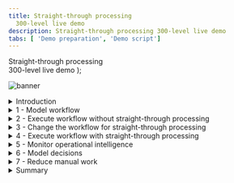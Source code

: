```yaml
---
title: Straight-through processing
  300-level live demo
description: Straight-through processing 300-level live demo
tabs: [ 'Demo preparation', 'Demo script']
---
```


  <span>
    Straight-through processing <br/> 300-level live demo
  </span> );

![banner](./images/BA_STP_300_Script_GitHub_banner_8-3-21_short.jpg)

<span id="top"></span>

<details>

<summary>Introduction</summary>
<br/>

Welcome to the straight-through processing demonstration.

<br/>

Today, I will demonstrate how the IBM Cloud Pak for Business Automation supports straight-through processing to automate customer refund requests quickly and easily. We’ll take advantage of the Pak’s workflow and decision management features - along with its operational intelligence capabilities - to show how business users can lead the effort to transform customer service. Let’s get started.

<br/>

**[Go to top](#top)**

</details>

<details>

<summary>1 - Model workflow</summary>
<br/>

| **1.1 - Introduce refund request process without straight-through processing** | |
| :---         | :--- |
| **Action** &nbsp; &nbsp; &nbsp; &nbsp; &nbsp; &nbsp; &nbsp; &nbsp; &nbsp; &nbsp; &nbsp; &nbsp; &nbsp; &nbsp; &nbsp; &nbsp; &nbsp; &nbsp; &nbsp; &nbsp; &nbsp; &nbsp; &nbsp; &nbsp; &nbsp; &nbsp; &nbsp; &nbsp; &nbsp; &nbsp; &nbsp; &nbsp; &nbsp; &nbsp; &nbsp; &nbsp; &nbsp; &nbsp; &nbsp; &nbsp; &nbsp; &nbsp; &nbsp; &nbsp; &nbsp; &nbsp; &nbsp; &nbsp; &nbsp; &nbsp; &nbsp; &nbsp; &nbsp; &nbsp; &nbsp; &nbsp; &nbsp; &nbsp; &nbsp; &nbsp; &nbsp; &nbsp; &nbsp; &nbsp; &nbsp; &nbsp; &nbsp; &nbsp; &nbsp; &nbsp; &nbsp; &nbsp; &nbsp; &nbsp; &nbsp; &nbsp; &nbsp; &nbsp; &nbsp; &nbsp; &nbsp; &nbsp; &nbsp; &nbsp; &nbsp; &nbsp; &nbsp; &nbsp; &nbsp; &nbsp; &nbsp; &nbsp; &nbsp; &nbsp; &nbsp; &nbsp; &nbsp; &nbsp; &nbsp; &nbsp; &nbsp; &nbsp; | Show the process diagram for Focus Corp’s refund process without straight-through processing in Process Designer |
| **Narration**      | We are looking at the process diagram for Focus Corp’s refund request process. Process diagrams are created in Process Designer. Process Designer is used to implement the refund request process logic. Within this low-code environment, the process diagram will control the execution of each process request. The process diagram adheres to the Business Process Modeling Notation (BPMN). We use drag-and-drop to build the process diagram from the palette on the right. This allows us to model the process steps and flow. From there, you can drill down to complete the implementation and testing of the process application. <br/> <br/> Looking at Focus Corp’s refund request process, customers can initiate returns directly from the company’s portal. Currently, each request is routed to a customer service agent for resolution. |
| **Screenshot**         | &nbsp;  <br/>![Step_1_final_screen](./images/Step_1_final_screen_300_600.png) |

<br/>

**[Go to top](#top)**

</details>

<details>

<summary>2 - Execute workflow without straight-through processing</summary>
 <br/>

| **2.1 - Task management and execution** |   |
| :---         | :--- |
| **Action** &nbsp; &nbsp; &nbsp; &nbsp; &nbsp; &nbsp; &nbsp; &nbsp; &nbsp; &nbsp; &nbsp; &nbsp; &nbsp; &nbsp; &nbsp; &nbsp; &nbsp; &nbsp; &nbsp; &nbsp; &nbsp; &nbsp; &nbsp; &nbsp; &nbsp; &nbsp; &nbsp; &nbsp; &nbsp; &nbsp; &nbsp; &nbsp; &nbsp; &nbsp; &nbsp; &nbsp; &nbsp; &nbsp; &nbsp; &nbsp; &nbsp; &nbsp; &nbsp; &nbsp; &nbsp; &nbsp; &nbsp; &nbsp; &nbsp; &nbsp; &nbsp; &nbsp; &nbsp; &nbsp; &nbsp; &nbsp; &nbsp; &nbsp; &nbsp; &nbsp; &nbsp; &nbsp; &nbsp; &nbsp; &nbsp; &nbsp; &nbsp; &nbsp; &nbsp; &nbsp; &nbsp; &nbsp; &nbsp; &nbsp; &nbsp; &nbsp; &nbsp; &nbsp; &nbsp; &nbsp; &nbsp; &nbsp; &nbsp; &nbsp; &nbsp; &nbsp; &nbsp; &nbsp; &nbsp; &nbsp; &nbsp; &nbsp; &nbsp; &nbsp; &nbsp; &nbsp; &nbsp; &nbsp; &nbsp; &nbsp; &nbsp; &nbsp; &nbsp; &nbsp; &nbsp; &nbsp; &nbsp; &nbsp; &nbsp; &nbsp; &nbsp; &nbsp; &nbsp; &nbsp; &nbsp; &nbsp; &nbsp; &nbsp; &nbsp; &nbsp; &nbsp; &nbsp; &nbsp; &nbsp; &nbsp; &nbsp; &nbsp; &nbsp; &nbsp; &nbsp; &nbsp; &nbsp; &nbsp; &nbsp; &nbsp; &nbsp; &nbsp; &nbsp; &nbsp; &nbsp; &nbsp; &nbsp; | Go to the **Workplace** tab that you opened during preparation |
| **Narration**      | We are looking at the task list for the customer service agent. The customer service agent uses Workplace to work on their tasks. It is also used to launch processes and view the process dashboards. <br/> <br/> Workplace is customizable to fit your organization's look and feel. The new responsive user interface provides flexibility to get work done anywhere, at any time, on any device type, from a desktop device in the office to a mobile device at home or at a customer site. It can be configured though a set of configuration options behavior without having to customize Workplace application itself. <br/> <br/> Workplace has a robust search capability. You can create a customized task list, for example, with specific business data, by saving task-based searches for later use. <br/> <br/> Customer service agents use the task list to organize and work on the tasks assigned to them. Our agent has received a new investigation task. |
| **Screenshot**         | &nbsp;  ![Workplace window](./images/Step_2.1_ROKS_action_1.png) |
| **Actions** &nbsp; &nbsp; &nbsp; &nbsp; &nbsp; &nbsp; &nbsp; &nbsp; &nbsp; &nbsp; &nbsp; &nbsp; &nbsp; &nbsp; &nbsp; &nbsp; &nbsp; &nbsp; &nbsp; &nbsp; &nbsp; &nbsp; &nbsp; &nbsp; &nbsp; &nbsp; &nbsp; &nbsp; &nbsp; &nbsp; &nbsp; &nbsp; &nbsp; &nbsp; &nbsp; &nbsp; &nbsp; &nbsp; &nbsp; &nbsp; &nbsp; &nbsp; &nbsp; &nbsp; &nbsp; &nbsp; &nbsp; &nbsp; &nbsp; &nbsp; &nbsp; &nbsp; &nbsp; &nbsp; &nbsp; &nbsp; &nbsp; &nbsp; &nbsp; &nbsp; &nbsp; &nbsp; &nbsp; &nbsp; &nbsp; &nbsp; &nbsp; &nbsp; &nbsp; &nbsp; &nbsp; &nbsp; &nbsp; &nbsp; &nbsp; &nbsp; &nbsp; &nbsp; &nbsp; &nbsp; &nbsp; &nbsp; &nbsp; &nbsp; &nbsp; &nbsp; &nbsp; &nbsp; &nbsp; &nbsp; &nbsp; &nbsp; &nbsp; &nbsp; &nbsp; &nbsp; &nbsp; &nbsp; &nbsp; &nbsp; &nbsp; &nbsp; &nbsp; &nbsp; &nbsp; &nbsp; &nbsp; &nbsp; &nbsp; &nbsp; &nbsp; &nbsp; &nbsp; &nbsp; &nbsp; &nbsp; &nbsp; &nbsp; &nbsp; &nbsp; &nbsp; &nbsp; &nbsp; &nbsp; &nbsp; &nbsp; &nbsp; &nbsp; &nbsp; &nbsp; &nbsp; &nbsp; &nbsp; &nbsp; &nbsp; &nbsp; &nbsp; &nbsp; &nbsp; &nbsp; &nbsp; &nbsp; | 1 - Click on the **Refund Investigation** task <br/> <br/> 2 - Click on **Approve Refund** |
| **Narration**      | As I open the task, I have all the information needed to investigate the refund.<br/> <br/> Let’s review the request data and make an approval decision. Behind the scenes, the refund process is managed by workflow. Once the investigation task is completed, the system automatically updates Focus Corp’s ordering application and notifies the customer. <br/> <br/> Although the process is managed by workflow, there is currently no straight-through processing since every request must be examined by a customer service agent. Let’s go back to the process diagram and see how we can improve things with straight-through processing. |
| **Screenshots**         | &nbsp;  ![Step_2.1_ROKS_action_2](./images/Step_2.1_ROKS_action_3_300_600.png) <br/> ![Step_2.1_ROKS_action_3](./images/Step_2.1_ROKS_action_5_300_600.png) |

<br/>

**[Go to top](#top)**

</details>

<details>
<summary>3 - Change the workflow for straight-through processing</summary>
<br/>

| **3.1 - Introducing straight-through process automation** |   |
| :---         | :--- |
| **Actions** &nbsp; &nbsp; &nbsp; &nbsp; &nbsp; &nbsp; &nbsp; &nbsp; &nbsp; &nbsp; &nbsp; &nbsp; &nbsp; &nbsp; &nbsp; &nbsp; &nbsp; &nbsp; &nbsp; &nbsp; &nbsp; &nbsp; &nbsp; &nbsp; &nbsp; &nbsp; &nbsp; &nbsp; &nbsp; &nbsp; &nbsp; &nbsp; &nbsp; &nbsp; &nbsp; &nbsp; &nbsp; &nbsp; &nbsp; &nbsp; &nbsp; &nbsp; &nbsp; &nbsp; &nbsp; &nbsp; &nbsp; &nbsp; &nbsp; &nbsp; &nbsp; &nbsp; &nbsp; &nbsp; &nbsp; &nbsp; &nbsp; &nbsp; &nbsp; &nbsp; &nbsp; &nbsp; &nbsp; &nbsp; &nbsp; &nbsp; &nbsp; &nbsp; &nbsp; &nbsp; &nbsp; &nbsp; &nbsp; &nbsp; &nbsp; &nbsp; &nbsp; &nbsp; &nbsp; &nbsp; &nbsp; &nbsp; &nbsp; &nbsp; &nbsp; &nbsp; &nbsp; &nbsp; &nbsp; &nbsp; &nbsp; &nbsp; &nbsp; &nbsp; &nbsp; &nbsp; &nbsp; &nbsp; &nbsp; &nbsp; &nbsp; &nbsp; &nbsp; &nbsp; &nbsp; &nbsp; &nbsp; &nbsp; &nbsp; &nbsp; &nbsp; &nbsp; &nbsp; &nbsp; &nbsp; &nbsp; &nbsp; &nbsp; &nbsp; &nbsp; &nbsp; &nbsp; &nbsp; &nbsp; &nbsp; &nbsp; &nbsp; &nbsp; &nbsp; &nbsp; &nbsp; &nbsp; &nbsp; &nbsp; &nbsp; &nbsp; &nbsp; &nbsp; &nbsp; &nbsp; &nbsp; &nbsp; | 1 - Go back to the **Process Designer** tab, and click on **Processes** in the menu on the left side <br/> <br/>2 - Click on **Refund Request** |
| **Narration** &nbsp; &nbsp; &nbsp; &nbsp; &nbsp; &nbsp; &nbsp; &nbsp; &nbsp; &nbsp; &nbsp; &nbsp; &nbsp; &nbsp; &nbsp; &nbsp; &nbsp; &nbsp; &nbsp; &nbsp; &nbsp; &nbsp; &nbsp; &nbsp; &nbsp; &nbsp; &nbsp; &nbsp; &nbsp; &nbsp; &nbsp; &nbsp; &nbsp; &nbsp; &nbsp; &nbsp; &nbsp; &nbsp; &nbsp; &nbsp; &nbsp; &nbsp; &nbsp; &nbsp; &nbsp; &nbsp; &nbsp; &nbsp; &nbsp; &nbsp; &nbsp; &nbsp; &nbsp; &nbsp; &nbsp; &nbsp; &nbsp; &nbsp; &nbsp; &nbsp; &nbsp; &nbsp; &nbsp; &nbsp; &nbsp; &nbsp; &nbsp; &nbsp; &nbsp; &nbsp; &nbsp; &nbsp; &nbsp; &nbsp; &nbsp; &nbsp; &nbsp; &nbsp; &nbsp; &nbsp; &nbsp; &nbsp; &nbsp; &nbsp; &nbsp; &nbsp; &nbsp; &nbsp; &nbsp; &nbsp; &nbsp; &nbsp; &nbsp; &nbsp; &nbsp; &nbsp; &nbsp; | Let’s look at how we can streamline the refund process by combining workflow and decision management. <br/> <br/> We’ve added a decision task to the workflow that will automatically look at each request and make a refund decision without human intervention. This means that most requests can now be approved or declined in real time. Those that can’t are still routed for manual investigation. <br/> <br/> Therefore, we can achieve a significant amount of straight-through processing where we completely process refund requests without human intervention. |
| **Screenshots**         | &nbsp;  ![Step_3.1_action_1](./images/Step_3.1_action_2_300_600.png) <br/> ![Step_3.1_final_screen](./images/Step_3.1_final_screen_300_600.png) |

<br/>

**[Go to top](#top)**

</details>

<details>
<summary>4 - Execute workflow with straight-through processing</summary>
<br/>

| **4.1 - Refund request approved** |   |
| :---         | :--- |
| **Actions** &nbsp; &nbsp; &nbsp; &nbsp; &nbsp; &nbsp; &nbsp; &nbsp; &nbsp; &nbsp; &nbsp; &nbsp; &nbsp; &nbsp; &nbsp; &nbsp; &nbsp; &nbsp; &nbsp; &nbsp; &nbsp; &nbsp; &nbsp; &nbsp; &nbsp; &nbsp; &nbsp; &nbsp; &nbsp; &nbsp; &nbsp; &nbsp; &nbsp; &nbsp; &nbsp; &nbsp; &nbsp; &nbsp; &nbsp; &nbsp; &nbsp; &nbsp; &nbsp; &nbsp; &nbsp; &nbsp; &nbsp; &nbsp; &nbsp; &nbsp; &nbsp; &nbsp; &nbsp; &nbsp; &nbsp; &nbsp; &nbsp; &nbsp; &nbsp; &nbsp; &nbsp; &nbsp; &nbsp; &nbsp; &nbsp; &nbsp; &nbsp; &nbsp; &nbsp; &nbsp; &nbsp; &nbsp; | 1 - Go to Focus Corp's **Your Returns and Refunds** page <br/> <br/> 2 - Click to select an order. Of the three orders that display, click on the refund request ending in '**AP**.' Click **Submit Request** to process the refund. The process executes and generates a refund-approved result. |
| **Narration**      | Let’s look at how straight-through processing transforms the refund process. <br/> <br/>In this first example, when the customer submits the refund request, the criteria is evaluated by the refund decision, and the approval is granted in real time, avoiding a time-consuming manual investigation. |
| **Screenshots**         | &nbsp;  ![Step_4.1_action_2](./images/Step_4.1_action_2_300_600.png) <br/> ![Step_4.1_action_2_1](./images/Step_4.1_action_3_300_600.png) <br/> ![Step_4.1_results_screen](./images/Step_4.1_results_screen_300_600.png) |

| **4.2 - Refund request denied** |   |
| :---         | :--- |
| **Actions** &nbsp; &nbsp; &nbsp; &nbsp; &nbsp; &nbsp; &nbsp; &nbsp; &nbsp; &nbsp; &nbsp; &nbsp; &nbsp; &nbsp; &nbsp; &nbsp; &nbsp; &nbsp; &nbsp; &nbsp; &nbsp; &nbsp; &nbsp; &nbsp; &nbsp; &nbsp; &nbsp; &nbsp; &nbsp; &nbsp; &nbsp; &nbsp; &nbsp; &nbsp; &nbsp; &nbsp; &nbsp; &nbsp; &nbsp; &nbsp; &nbsp; &nbsp; &nbsp; &nbsp; &nbsp; &nbsp; &nbsp; &nbsp; &nbsp; &nbsp; &nbsp; &nbsp; &nbsp; &nbsp; &nbsp; &nbsp; &nbsp; &nbsp; &nbsp; &nbsp; &nbsp; &nbsp; &nbsp; &nbsp; &nbsp; &nbsp; &nbsp; &nbsp; &nbsp; &nbsp; &nbsp; &nbsp; &nbsp; &nbsp; &nbsp; &nbsp; &nbsp; &nbsp; | 1 -	Click on **Submit Another Refund Request** <br/> <br/> 2 - Click to select an order. Of the three orders that display, click on the refund request ending in '**DE**.' Click **Submit Request** to process the refund. The process executes and generates a refund-denied result. |
| **Narration**      | Let’s look at a second example. <br/> <br/> This one clearly did not meet our criteria and resulted in a denial because it was well outside the time window. This refund request resulted in a denial, but it is still straight-through processing because there is no manual work. |
| **Screenshots**         | &nbsp;  ![Step_4.2_action_1](./images/Step_4.2_action_1_300_600.png) <br/> <br/> ![Step_4.2_action_2](./images/Step_4.2_action_2_300_600.png) <br/> ![Step_4.2_action_2_1](./images/Step_4.2_action_3_300_600.png) <br/> <br/> ![Step_4.2_results_screen](./images/Step_4.2_results_screen_300_600.png) |

| **4.3 - Refund request requires manual investigation** |   |
| :---         | :--- |
| **Actions** &nbsp; &nbsp; &nbsp; &nbsp; &nbsp; &nbsp; &nbsp; &nbsp; &nbsp; &nbsp; &nbsp; &nbsp; &nbsp; &nbsp; &nbsp; &nbsp; &nbsp; &nbsp; &nbsp; &nbsp; &nbsp; &nbsp; &nbsp; &nbsp; &nbsp; &nbsp; &nbsp; &nbsp; &nbsp; &nbsp; &nbsp; &nbsp; &nbsp; &nbsp; &nbsp; &nbsp; &nbsp; &nbsp; &nbsp; &nbsp; &nbsp; &nbsp; &nbsp; &nbsp; &nbsp; &nbsp; &nbsp; &nbsp; &nbsp; &nbsp; &nbsp; &nbsp; &nbsp; &nbsp; &nbsp; &nbsp; &nbsp; &nbsp; &nbsp; &nbsp; &nbsp; &nbsp; &nbsp; &nbsp; &nbsp; &nbsp; &nbsp; &nbsp; &nbsp; &nbsp; &nbsp; &nbsp; &nbsp; | 1 - Click on **Submit Another Refund Request** <br/> <br/> 2 -	Click to select an order. Of the three orders that display, click on the refund request ending in ‘**MA**.’ Click **Submit Request** to process the refund. The process executes and generates a refund investigation result. |
| **Narration**      | But what if the business rules determine this request requires investigation? <br/> <br/>In that case, workflow would route the request to our customer service agent to do the investigation. |
| **Screenshots**         | &nbsp;  ![Step_4.3_action_1](./images/Step_4.3_action_1_300_600.png) <br/> ![Step_4.3_action_2](./images/Step_4.3_action_2_300_600.png) <br/> ![Step_4.3_action_2_1](./images/Step_4.3_action_3_300_600.png) <br/> <br/> ![Step_4.3_results_screen](./images/Step_4.3_results_screen_300_600.png) |

<br/>

**[Go to top](#top)**

</details>

<details>
<summary>5 - Monitor operational intelligence</summary>
<br/>

| **5.1 - Review the refund dashboard** |   |
| :---         | :--- |
| **Action**             | Click on the **Refund Dashboard** tab, which you opened in the demo preparation. In this step, you are just speaking to the displayed dashboard. |
| **Narration** &nbsp; &nbsp; &nbsp; &nbsp; &nbsp; &nbsp; &nbsp; &nbsp; &nbsp; &nbsp; &nbsp; &nbsp; &nbsp; &nbsp; &nbsp; &nbsp; &nbsp; &nbsp; &nbsp; &nbsp; &nbsp; &nbsp; &nbsp; &nbsp; &nbsp; &nbsp; &nbsp; &nbsp; &nbsp; &nbsp; &nbsp; &nbsp; &nbsp; &nbsp; &nbsp; &nbsp; &nbsp; &nbsp; &nbsp; &nbsp; &nbsp; &nbsp; &nbsp; &nbsp; &nbsp; &nbsp; &nbsp; &nbsp; &nbsp; &nbsp; &nbsp; &nbsp; &nbsp; &nbsp; &nbsp; &nbsp; &nbsp; &nbsp; &nbsp; &nbsp; &nbsp; &nbsp; &nbsp; &nbsp; &nbsp; &nbsp; &nbsp; &nbsp; &nbsp; &nbsp; &nbsp; &nbsp; &nbsp; &nbsp; &nbsp; &nbsp; &nbsp; &nbsp; &nbsp; &nbsp; &nbsp; &nbsp; &nbsp; &nbsp; &nbsp; &nbsp; &nbsp; &nbsp; &nbsp; &nbsp; &nbsp; &nbsp; &nbsp; &nbsp; &nbsp; &nbsp; &nbsp; &nbsp; &nbsp; &nbsp; &nbsp; &nbsp; &nbsp; &nbsp; &nbsp; &nbsp; &nbsp; &nbsp; &nbsp; &nbsp; &nbsp; &nbsp; &nbsp; &nbsp; &nbsp; &nbsp; &nbsp; &nbsp; &nbsp; &nbsp; &nbsp; &nbsp; &nbsp; &nbsp; &nbsp; &nbsp; &nbsp; &nbsp; &nbsp; &nbsp; &nbsp; &nbsp; &nbsp; &nbsp; &nbsp; &nbsp; &nbsp; &nbsp; &nbsp; &nbsp; &nbsp; &nbsp; &nbsp; &nbsp; &nbsp; &nbsp; &nbsp; &nbsp; &nbsp; &nbsp; &nbsp; &nbsp; &nbsp; &nbsp; &nbsp; &nbsp; &nbsp; &nbsp; | Let’s look at the refund dashboard to see how much straight-through processing we’ve achieved. So far, the percentage of manually processed requests is still above 70%, with the average manual investigation taking over two hours. <br/> <br/> Let’s look at what’s behind this dashboard. <br/> <br/> First, as the refund process runs, the system can collect and process historical data and make it available for visualization. <br/> <br/> Next, we provide the Business Performance Center, a no-code monitoring application for the IBM Cloud Pak for Business Automation. Dashboards can be designed and shared in minutes that provide insight into important business activities and processes. You can prepare, track, and design visualizations of metrics, key performance indicators (KPIs), and other measurements of business performance in customizable dashboards. <br/> <br/> Additionally, the historical data can be used to feed a data lake to apply machine learning to our automations. For example, to make even more sophisticated refund decisions, we could use a data lake to incorporate machine learning into our refund process. The Cloud Pak for Business Automation includes some machine learning samples to help you get started. |
| **Screenshot**         | &nbsp;  &nbsp;  <br/> ![Step_5.1_action_1](./images/Step_5.1_action_1_600.png) |

<br/>

**[Go to top](#top)**

</details>

<details>
<summary>6 - Model decisions</summary>
<br/>

| **6.1 - Review the refund approval decision model** |   |
| :---         | :--- |
| **Actions** &nbsp; &nbsp; &nbsp; &nbsp; &nbsp; &nbsp; &nbsp; &nbsp; &nbsp; &nbsp; &nbsp; &nbsp; &nbsp; &nbsp; &nbsp; &nbsp; &nbsp; &nbsp; &nbsp; &nbsp; &nbsp; &nbsp; &nbsp; &nbsp; &nbsp; &nbsp; &nbsp; &nbsp; &nbsp; &nbsp; &nbsp; &nbsp; &nbsp; &nbsp; &nbsp; &nbsp; &nbsp; &nbsp; &nbsp; &nbsp; &nbsp; &nbsp; &nbsp; &nbsp; &nbsp; &nbsp; &nbsp; &nbsp; &nbsp; &nbsp; &nbsp; &nbsp; &nbsp; &nbsp; &nbsp; &nbsp; &nbsp; &nbsp; &nbsp; &nbsp; &nbsp; &nbsp; &nbsp; &nbsp; &nbsp; &nbsp; &nbsp; &nbsp; &nbsp; &nbsp; &nbsp; &nbsp; &nbsp; &nbsp; &nbsp; &nbsp; &nbsp; &nbsp; &nbsp; &nbsp; &nbsp; &nbsp; &nbsp; &nbsp; &nbsp; &nbsp; &nbsp; &nbsp; &nbsp; &nbsp; &nbsp; &nbsp; &nbsp; &nbsp; &nbsp; &nbsp; &nbsp; &nbsp; &nbsp; &nbsp; &nbsp; &nbsp; &nbsp; &nbsp; &nbsp; &nbsp; &nbsp; | 1 - Go to your **Decision Center**, having already logged in with your credentials if necessary <br/> <br/> 2 - Click on the decision service named **Refund Processing** <br/> <br/> 3 - When the **Refund Processing** decision screen appears, click on **main** <br/> <br/> 4 - The next screen has several blue tabs at the top. Click on **Decision Model**. |
| **Narration**      | Let’s look at how the business analyst can create and manage business rules to further increase straight-through processing. The business rules replicate how experts make refund decisions. <br/> <br/> Using no-code decision modeling, business analysts can easily author and test refund decision criteria. <br/> <br/>This is the decision model for the refund request decision service. A decision model uses a diagram to break the decision down into sub-decisions, which all contribute to the final refund decision. |
| **Screenshots**         | &nbsp;  ![Step_6.1_action_2](./images/Step_6.1_action_2_300_600.png) <br/> <br/> ![Step_6.1_action_3](./images/Step_6.1_action_3_300_600.png) <br/> ![Step_6.1_action_4](./images/Step_6.1_action_4_300_600.png) |
| **Actions** &nbsp; &nbsp; &nbsp; &nbsp; &nbsp; &nbsp; &nbsp; &nbsp; &nbsp; &nbsp; &nbsp; &nbsp; &nbsp; &nbsp; &nbsp; &nbsp; &nbsp; &nbsp; &nbsp; &nbsp; &nbsp; &nbsp; &nbsp; &nbsp; &nbsp; &nbsp; &nbsp; &nbsp; &nbsp; &nbsp; &nbsp; &nbsp; &nbsp; &nbsp; &nbsp; &nbsp; &nbsp; &nbsp; &nbsp; &nbsp; &nbsp; &nbsp; &nbsp; &nbsp; &nbsp; &nbsp; &nbsp; &nbsp; &nbsp; &nbsp; &nbsp; &nbsp; &nbsp; &nbsp; &nbsp; &nbsp; &nbsp; &nbsp; &nbsp; &nbsp; &nbsp; &nbsp; &nbsp; &nbsp; &nbsp; &nbsp; &nbsp; &nbsp; &nbsp; &nbsp; &nbsp; &nbsp; &nbsp; &nbsp; &nbsp; &nbsp; &nbsp; &nbsp; &nbsp; &nbsp; &nbsp; &nbsp; &nbsp; &nbsp; &nbsp; &nbsp; &nbsp; &nbsp; &nbsp; &nbsp; &nbsp; &nbsp; &nbsp; &nbsp; &nbsp; &nbsp; &nbsp; &nbsp; &nbsp; &nbsp; &nbsp; &nbsp; &nbsp; &nbsp; &nbsp; &nbsp; &nbsp; | 5 - Click on **Validate Time Window** in the decision diagram <br/> <br/> 6 - Click on **Validate Time Window** in the Decision Logic section on the left side of the screen (**Note**: This opens a rule table based on the refund reason, day since order, and goods condition) <br/> <br/> 7 - Close the **Validate Time Window** table |
| **Narration**      | To automate the refund request process, we’ve used two decision tables. A decision table groups rules that have similar conditions and actions but use different thresholds. <br/> <br/> The first decision table considers the customer’s reason for return, the days since delivery, and the condition of the item. These are the same criteria that a customer service agent would have used to make a refund request decision, but now, the decision is automated and executes in real time. |
| **Screenshots**         | &nbsp;  ![Step_6.1_action_5](./images/Step_6.1_action_5_300_600.png) <br/><br/> ![Step_6.1_action_6](./images/Step_6.1_action_6_300_600.png) <br/> <br/> ![Step_6.1_action_7](./images/Step_6.1_action_7_300_600.png) |
| **Actions** &nbsp; &nbsp; &nbsp; &nbsp; &nbsp; &nbsp; &nbsp; &nbsp; &nbsp; &nbsp; &nbsp; &nbsp; &nbsp; &nbsp; &nbsp; &nbsp; &nbsp; &nbsp; &nbsp; &nbsp; &nbsp; &nbsp; &nbsp; &nbsp; &nbsp; &nbsp; &nbsp; &nbsp; &nbsp; &nbsp; &nbsp; &nbsp; &nbsp; &nbsp; &nbsp; &nbsp; &nbsp; &nbsp; &nbsp; &nbsp; &nbsp; &nbsp; &nbsp; &nbsp; &nbsp; &nbsp; &nbsp; &nbsp; &nbsp; &nbsp; &nbsp; &nbsp; &nbsp; &nbsp; &nbsp; &nbsp; &nbsp; &nbsp; &nbsp; &nbsp; &nbsp; &nbsp; &nbsp; &nbsp; &nbsp; &nbsp; &nbsp; &nbsp; &nbsp; &nbsp; &nbsp; &nbsp; &nbsp; &nbsp; &nbsp; &nbsp; &nbsp; &nbsp; &nbsp; &nbsp; &nbsp; &nbsp; &nbsp; &nbsp; &nbsp; &nbsp; &nbsp; &nbsp; &nbsp; &nbsp; &nbsp; &nbsp; &nbsp; &nbsp; &nbsp; &nbsp; &nbsp; &nbsp; &nbsp; &nbsp; &nbsp; &nbsp; &nbsp; &nbsp; &nbsp; &nbsp; &nbsp; | 8 - Click on **Validate Type of Goods** in the decision diagram <br/> <br/> 9 - Click on **Validate Type of Goods** in the Decision Logic section on the left side of the screen (**Note**: This opens a rule table based on goods type and goods condition) <br/> <br/> 10 - Close the **Validate Type of Goods** window |
| **Narration**      | The second sub-decision has a table that considers the type of item being returned. |
| **Screenshots**         | &nbsp;  ![Step_6.1_action_8](./images/Step_6.1_action_8_300_600.png) <br/> ![Step_6.1_action_9](./images/Step_6.1_action_9_300_600.png) <br/> ![Step_6.1_action_10](./images/Step_6.1_action_10_300_600.png) |
| **Actions** &nbsp; &nbsp; &nbsp; &nbsp; &nbsp; &nbsp; &nbsp; &nbsp; &nbsp; &nbsp; &nbsp; &nbsp; &nbsp; &nbsp; &nbsp; &nbsp; &nbsp; &nbsp; &nbsp; &nbsp; &nbsp; &nbsp; &nbsp; &nbsp; &nbsp; &nbsp; &nbsp; &nbsp; &nbsp; &nbsp; &nbsp; &nbsp; &nbsp; &nbsp; &nbsp; &nbsp; &nbsp; &nbsp; &nbsp; &nbsp; &nbsp; &nbsp; &nbsp; &nbsp; &nbsp; &nbsp; &nbsp; &nbsp; &nbsp; &nbsp; &nbsp; &nbsp; &nbsp; &nbsp; &nbsp; &nbsp; &nbsp; &nbsp; &nbsp; &nbsp; &nbsp; &nbsp; &nbsp; &nbsp; &nbsp; &nbsp; &nbsp; &nbsp; &nbsp; &nbsp; &nbsp; &nbsp; &nbsp; &nbsp; &nbsp; &nbsp; &nbsp; &nbsp; &nbsp; &nbsp; &nbsp; &nbsp; &nbsp; &nbsp; &nbsp; &nbsp; &nbsp; &nbsp; &nbsp; &nbsp; &nbsp; &nbsp; &nbsp; &nbsp; &nbsp; &nbsp; &nbsp; &nbsp; &nbsp; &nbsp; &nbsp; &nbsp; &nbsp; &nbsp; &nbsp; &nbsp; &nbsp; | 11 - Click on **Final Refund Decision** in the decision diagram <br/> <br/> 12 - Click on **Manual Decision** in the Decision Logic section on the left side of the screen (**Note**: This opens a rule script based on goods type and goods condition) <br/> <br/> 13 - Close the **Manual Decision** rule logic window |
| **Narration**      | We’ve combined the two sub-decisions to make the final response using a simple text rule. <br/> <br/> Business analysts can change the rules to achieve higher levels of straight-through processing or to adapt to changing business conditions. |
| **Screenshots**         | &nbsp;   ![Step_6.1_action_11](./images/Step_6.1_action_11_300_600.png) <br/> ![Step_6.1_action_12](./images/Step_6.1_action_12_300_600.png) <br/> ![Step_6.1_action_13](./images/Step_6.1_action_13_300_600.png) |

<br/>

**[Go to top](#top)**

</details>

<details>
<summary>7 - Reduce manual work</summary>
<br/>

| **7.1 - Compare and test a new version of the refund decision model** |   |
| :---         | :--- |
| **Actions**             | 1 - On the top right of the Decision Center, click the arrow next to main and select **Reduce Manual Processing** <br/> <br/> 2 - Click on the **maximize** icon towards the top right of the Decision Center (right below the blue bar). This opens the Decision Model view. <br/> <br/> 3 - Click on the **Compare** icon on the top right of the Decision Model view <br/> <br/> 4 - When a window opens to prompt a comparison of V.1 and the current model, hit the **Compare** button <br/> <br/> 5 - Click on the arrows next to the two changes on the top left to display rule changes above the two decision diagrams |
| **Narration**      | After running these rules for a few weeks, we realize we can further reduce manual investigations without increasing our risk. <br/> <br/> The decision models can be changed without having to change the underlying process application. <br/> <br/> The business analyst previously created a new version of the decision model to enhance the level of straight-through processing by reducing the number of manual investigations. <br/> <br/> Now, let’s compare the before and after versions to see what changed. <br/> <br/> We select the two versions we wish to compare and see a side-by-side comparison of the two versions with details of the changes highlighted in the diagram and summarized above. |
| **Screenshots**         | &nbsp;  ![Step_7.1_action_1](./images/Step_7.1_action_1_300_600.png) <br/> ![Step_7.1_action_2](./images/Step_7.1_action_2_300_600.png) <br/> ![Step_7.1_action_3](./images/Step_7.1_action_3_300_600.png) <br/> ![Step_7.1_action_4](./images/Step_7.1_action_4_300_600.png) <br/> ![Step_7.1_action_5](./images/Step_7.1_action_5_300_600.png) |
| **Actions**             | 6 - Click on **Refund Processing** at the top right side of the page <br/> <br/> 7 - Click on the **Test** tab <br/> <br/> 8 - Click on the **run** icon next to **Refund Process Operation** <br/> <br/> 9 - Click **OK** on the **Run Test Suite** dialogue box (**Note**: Make sure you are on the **Test Suites** sub-tab and not on the Reports sub-tab) <br/> <br/> 10 - Click on the report name to access the comparison report |
| **Narration**      |  The business analyst can also validate that the updated rules pass the regression test suite. One or more test suites can be created and executed. Let’s run one now and review the results. All the scenarios succeeded, and the results were all as expected. <br/> <br/> Once ready, the new version of the rules can be pushed into production by the business team (if they have the permission) or the IT team, depending on your governance processes. |
| **Screenshots**         | &nbsp;  ![Step_7.1_action_6](./images/Step_7.1_action_6_300_600.png) <br/> ![Step_7.1_action_7](./images/Step_7.1_action_7_300_600.png) <br/> ![Step_7.1_action_8](./images/Step_7.1_action_8_300_600.png) <br/> ![Step_7.1_action_9](./images/Step_7.1_action_9_300_600.png) <br/> ![Step_7.1_action_10](./images/Step_7.1_action_10_300_600.png) <br/> ![Step_7.1_final_comparison_report](./images/Step_7.1_final_comparison_report_300_600.png) |

**[Go to top](#top)**

</details>

<details>
<summary>Summary</summary>
<br/>

Using the Cloud Pak for Business Automation, we had all the capabilities needed to significantly reduce the amount of manual refund processing. We combined workflow and decision automation to increase straight-through processing, which resulted in a lower average completion time, lower costs, and more consistent customer communication throughout the process.

<br/>

**[Go to top](#top)**

</details>
